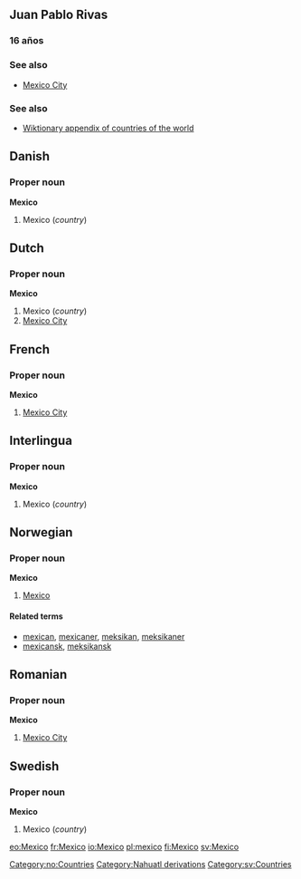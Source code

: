 ==Juan Pablo Rivas==
{{wikipedia}}
===16 años===

===See also===
*[[Mexico City]]

===See also===
*[[Wiktionary_Appendix:Countries of the world|Wiktionary appendix of countries of the world]]

==Danish==
===Proper noun===
'''Mexico'''

#Mexico (''country'')

==Dutch==
===Proper noun===
'''Mexico'''

#Mexico (''country'')
#[[Mexico City]]

==French==
===Proper noun===
'''Mexico'''

#[[Mexico City]]

==Interlingua==
===Proper noun===
'''Mexico'''

#Mexico (''country'')

==Norwegian==
===Proper noun===
[[Category:no:Countries]]
'''Mexico'''
#[[#English|Mexico]]
====Related terms====
*[[mexican]], [[mexicaner]], [[meksikan]], [[meksikaner]]
*[[mexicansk]], [[meksikansk]]

==Romanian==
===Proper noun===
'''Mexico'''

#[[Mexico City]]

==Swedish==
===Proper noun===
'''Mexico'''
#Mexico (''country'')

[[Category:Nahuatl derivations]]
[[Category:sv:Countries]]

[[eo:Mexico]]
[[fr:Mexico]]
[[io:Mexico]]
[[pl:mexico]]
[[fi:Mexico]]
[[sv:Mexico]]